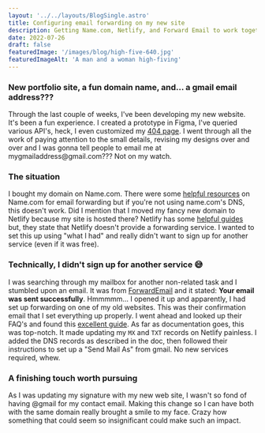```yaml
---
layout: '../../layouts/BlogSingle.astro'
title: Configuring email forwarding on my new site
description: Getting Name.com, Netlify, and Forward Email to work together
date: 2022-07-26
draft: false
featuredImage: '/images/blog/high-five-640.jpg'
featuredImageAlt: 'A man and a woman high-fiving'
---
```


### New portfolio site, a fun domain name, and... a gmail email address???

Through the last couple of weeks, I've been developing my new website. It's been a fun experience. I created a prototype in Figma, I've queried various API's, heck, I even customized my [404 page](/404). I went through all the work of paying attention to the small details, revising my designs over and over and I was gonna tell people to email me at mygmailaddress<span>@</span>gmail.com??? Not on my watch.

### The situation

I bought my domain on Name.com. There were some [helpful resources](https://www.name.com/support/articles/205935517-adding-email-forwarding-to-a-non-name-com-email-account) on Name.com for email forwarding but if you're not using name.com's DNS, this doesn't work. Did I mention that I moved my fancy new domain to Netlify because my site is hosted there? Netlify has some [helpful guides](https://answers.netlify.com/t/support-guide-how-can-i-receive-emails-on-my-domain/178) but, they state that Netlify doesn't provide a forwarding service. I wanted to set this up using "what I had" and really didn't want to sign up for another service (even if it was free).

### Technically, I didn't sign up for another service 😅

I was searching through my mailbox for another non-related task and I stumbled upon an email. It was from [ForwardEmail](https://forwardemail.net/) and it stated: **Your email was sent successfully**. Hmmmmm... I opened it up and apparently, I had set up forwarding on one of my old websites. This was their confirmation email that I set everything up properly. I went ahead and looked up their FAQ's and found this [excellent guide](https://forwardemail.net/en/faq#table-dns-management-by-registrar). As far as documentation goes, this was top-notch. It made updating my `MX` and `TXT` records on Netlify painless. I added the DNS records as described in the doc, then followed their instructions to set up a "Send Mail As" from gmail. No new services required, whew.

### A finishing touch worth pursuing

As I was updating my signature with my new web site, I wasn't so fond of having @gmail for my contact email. Making this change so I can have both with the same domain really brought a smile to my face. Crazy how something that could seem so insignificant could make such an impact.
